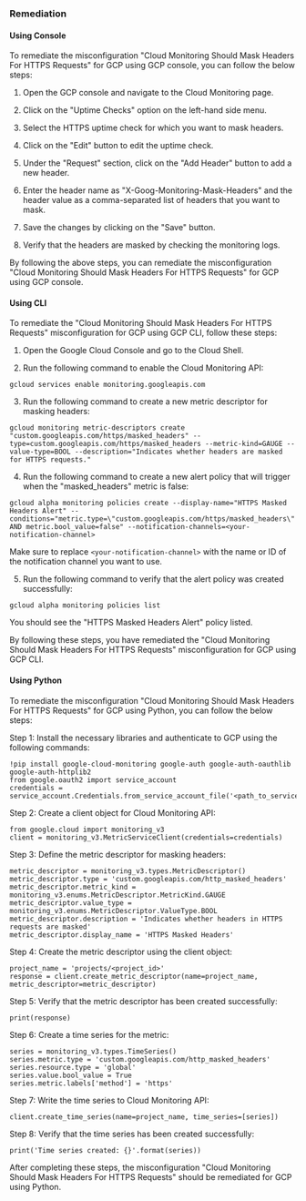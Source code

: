 ### Remediation

#### Using Console

To remediate the misconfiguration "Cloud Monitoring Should Mask Headers For HTTPS Requests" for GCP using GCP console, you can follow the below steps:

1. Open the GCP console and navigate to the Cloud Monitoring page.

2. Click on the "Uptime Checks" option on the left-hand side menu.

3. Select the HTTPS uptime check for which you want to mask headers.

4. Click on the "Edit" button to edit the uptime check.

5. Under the "Request" section, click on the "Add Header" button to add a new header.

6. Enter the header name as "X-Goog-Monitoring-Mask-Headers" and the header value as a comma-separated list of headers that you want to mask.

7. Save the changes by clicking on the "Save" button.

8. Verify that the headers are masked by checking the monitoring logs.

By following the above steps, you can remediate the misconfiguration "Cloud Monitoring Should Mask Headers For HTTPS Requests" for GCP using GCP console.

#### Using CLI

To remediate the "Cloud Monitoring Should Mask Headers For HTTPS Requests" misconfiguration for GCP using GCP CLI, follow these steps:

1. Open the Google Cloud Console and go to the Cloud Shell.

2. Run the following command to enable the Cloud Monitoring API:

```
gcloud services enable monitoring.googleapis.com
```

3. Run the following command to create a new metric descriptor for masking headers:

```
gcloud monitoring metric-descriptors create "custom.googleapis.com/https/masked_headers" --type=custom.googleapis.com/https/masked_headers --metric-kind=GAUGE --value-type=BOOL --description="Indicates whether headers are masked for HTTPS requests."
```

4. Run the following command to create a new alert policy that will trigger when the "masked_headers" metric is false:

```
gcloud alpha monitoring policies create --display-name="HTTPS Masked Headers Alert" --conditions="metric.type=\"custom.googleapis.com/https/masked_headers\" AND metric.bool_value=false" --notification-channels=<your-notification-channel>
```

Make sure to replace `<your-notification-channel>` with the name or ID of the notification channel you want to use.

5. Run the following command to verify that the alert policy was created successfully:

```
gcloud alpha monitoring policies list
```

You should see the "HTTPS Masked Headers Alert" policy listed.

By following these steps, you have remediated the "Cloud Monitoring Should Mask Headers For HTTPS Requests" misconfiguration for GCP using GCP CLI.

#### Using Python

To remediate the misconfiguration "Cloud Monitoring Should Mask Headers For HTTPS Requests" for GCP using Python, you can follow the below steps:

Step 1: Install the necessary libraries and authenticate to GCP using the following commands:

```
!pip install google-cloud-monitoring google-auth google-auth-oauthlib google-auth-httplib2
from google.oauth2 import service_account
credentials = service_account.Credentials.from_service_account_file('<path_to_service_account_key_file>')
```

Step 2: Create a client object for Cloud Monitoring API:

```
from google.cloud import monitoring_v3
client = monitoring_v3.MetricServiceClient(credentials=credentials)
```

Step 3: Define the metric descriptor for masking headers:

```
metric_descriptor = monitoring_v3.types.MetricDescriptor()
metric_descriptor.type = 'custom.googleapis.com/http_masked_headers'
metric_descriptor.metric_kind = monitoring_v3.enums.MetricDescriptor.MetricKind.GAUGE
metric_descriptor.value_type = monitoring_v3.enums.MetricDescriptor.ValueType.BOOL
metric_descriptor.description = 'Indicates whether headers in HTTPS requests are masked'
metric_descriptor.display_name = 'HTTPS Masked Headers'
```

Step 4: Create the metric descriptor using the client object:

```
project_name = 'projects/<project_id>'
response = client.create_metric_descriptor(name=project_name, metric_descriptor=metric_descriptor)
```

Step 5: Verify that the metric descriptor has been created successfully:

```
print(response)
```

Step 6: Create a time series for the metric:

```
series = monitoring_v3.types.TimeSeries()
series.metric.type = 'custom.googleapis.com/http_masked_headers'
series.resource.type = 'global'
series.value.bool_value = True
series.metric.labels['method'] = 'https'
```

Step 7: Write the time series to Cloud Monitoring API:

```
client.create_time_series(name=project_name, time_series=[series])
```

Step 8: Verify that the time series has been created successfully:

```
print('Time series created: {}'.format(series))
```

After completing these steps, the misconfiguration "Cloud Monitoring Should Mask Headers For HTTPS Requests" should be remediated for GCP using Python.

